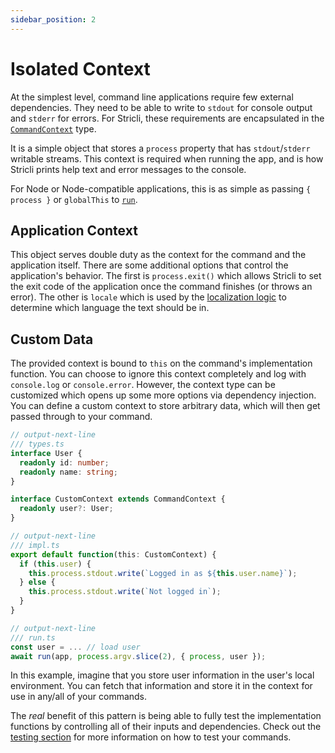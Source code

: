 ```yaml
---
sidebar_position: 2
---
```


# Isolated Context

At the simplest level, command line applications require few external dependencies. They need to be able to write to `stdout` for console output and `stderr` for errors. For Stricli, these requirements are encapsulated in the [`CommandContext`](../../packages/core/interfaces/CommandContext) type.

It is a simple object that stores a `process` property that has `stdout`/`stderr` writable streams. This context is required when running the app, and is how Stricli prints help text and error messages to the console.

For Node or Node-compatible applications, this is as simple as passing `{ process }` or `globalThis` to [`run`](../../packages/core/functions/run).

## Application Context

This object serves double duty as the context for the command and the application itself. There are some additional options that control the application's behavior. The first is `process.exit()` which allows Stricli to set the exit code of the application once the command finishes (or throws an error). The other is `locale` which is used by the [localization logic](../features/configuration.mdx#localization) to determine which language the text should be in.

## Custom Data

The provided context is bound to `this` on the command's implementation function. You can choose to ignore this context completely and log with `console.log` or `console.error`. However, the context type can be customized which opens up some more options via dependency injection. You can define a custom context to store arbitrary data, which will then get passed through to your command.

```ts
// output-next-line
/// types.ts
interface User {
  readonly id: number;
  readonly name: string;
}

interface CustomContext extends CommandContext {
  readonly user?: User;
}

// output-next-line
/// impl.ts
export default function(this: CustomContext) {
  if (this.user) {
    this.process.stdout.write(`Logged in as ${this.user.name}`);
  } else {
    this.process.stdout.write(`Not logged in`);
  }
}

// output-next-line
/// run.ts
const user = ... // load user
await run(app, process.argv.slice(2), { process, user });
```

In this example, imagine that you store user information in the user's local environment. You can fetch that information and store it in the context for use in any/all of your commands.

The _real_ benefit of this pattern is being able to fully test the implementation functions by controlling all of their inputs and dependencies. Check out the [testing section](../testing.mdx) for more information on how to test your commands.
